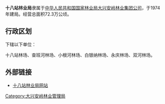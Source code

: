 {{中国乡级行政区
|行政区全称           = {{PAGENAMEBASE}}
|上级行政区           = [[大兴安岭林业管理局|大兴安岭林业管理局]]<br>[[大兴安岭林业集团公司|大兴安岭林业集团公司]]
|政府驻地             = [[塔河县|塔河县]][[十八站鄂伦春族乡|十八站鄂伦春族乡]]
}}

'''十八站林业局'''隶属于[[中华人民共和国|中华人民共和国]][[国家林业局|国家林业局]][[大兴安岭林业集团公司|大兴安岭林业集团公司]]，于1974年建局。经营总面积72.3万公顷。

== 行政区划 ==
{{PAGENAMEBASE}}下辖以下单位：

十八站林场、查班河林场、小根河林场、白银纳林场、永庆林场、双河林场。

==外部链接==
*[https://web.archive.org/web/20100514154931/http://18z.dxal.hl.cn/index2.asp 十八站林业局网站]

{{黑龙江行政区划小作品}}
{{塔河县行政区划}}
{{中华人民共和国林业区划|大}}

[[Category:大兴安岭林业管理局|Category:大兴安岭林业管理局]]